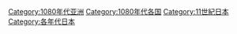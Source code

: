 [[Category:1080年代亚洲|Category:1080年代亚洲]]
[[Category:1080年代各国|Category:1080年代各国]]
[[Category:11世紀日本|Category:11世紀日本]]
[[Category:各年代日本|Category:各年代日本]]